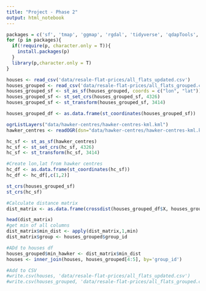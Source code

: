 ```yaml
---
title: "Project - Phase 2"
output: html_notebook
---
```


```r
packages = c('sf', 'tmap', 'ggmap', 'rgdal', 'tidyverse', 'qdapTools', 'spatstat', 'readr')
for (p in packages){ 
  if(!require(p, character.only = T)){
    install.packages(p) 
  }
  library(p,character.only = T) 
}
```

```r

houses <- read_csv('data/resale-flat-prices/all_flats_updated.csv')
houses_grouped <- read_csv('data/resale-flat-prices/all_flats_grouped.csv')
houses_grouped_sf <- st_as_sf(houses_grouped, coords = c("lon", "lat"))
houses_grouped_sf <- st_set_crs(houses_grouped_sf, 4326)
houses_grouped_sf <- st_transform(houses_grouped_sf, 3414)

houses_grouped_df <- as.data.frame(st_coordinates(houses_grouped_sf))

```

```r
ogrListLayers("data/hawker-centres/hawker-centres-kml.kml")
hawker_centres <- readOGR(dsn="data/hawker-centres/hawker-centres-kml.kml", layer='HAWKERCENTRE')

hc_sf <- st_as_sf(hawker_centres)
hc_sf <- st_set_crs(hc_sf, 4326)
hc_sf <- st_transform(hc_sf, 3414)
```

```r
#Create lon,lat from hawker centres
hc_df <- as.data.frame(st_coordinates(hc_sf))
hc_df <- hc_df[,c(1,2)]

st_crs(houses_grouped_sf)
st_crs(hc_sf)
```

```r
#Calculate distance matrix
dist_matrix <- as.data.frame(crossdist(houses_grouped_df$X, houses_grouped_df$Y, hc_df$X, hc_df$Y))

head(dist_matrix)
#get min of all columns
dist_matrix$min_dist <- apply(dist_matrix,1,min)
dist_matrix$group <- houses_grouped$group_id
```

```r
#ADd to houses df
houses_grouped$min_hawker <- dist_matrix$min_dist
houses <- inner_join(houses, houses_grouped[4:5], by='group_id')
```


```r
#Add to CSV 
#write.csv(houses, 'data/resale-flat-prices/all_flats_updated.csv')
#write.csv(houses_grouped, 'data/resale-flat-prices/all_flats_grouped.csv')
```

```r

```

```r

```

```r

```